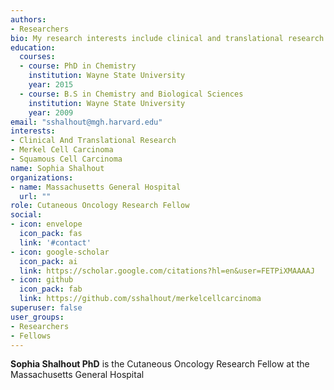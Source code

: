 ```yaml
---
authors:
- Researchers
bio: My research interests include clinical and translational research in advanced skin cancers.
education:
  courses:
  - course: PhD in Chemistry
    institution: Wayne State University
    year: 2015
  - course: B.S in Chemistry and Biological Sciences
    institution: Wayne State University
    year: 2009
email: "sshalhout@mgh.harvard.edu"
interests:
- Clinical And Translational Research
- Merkel Cell Carcinoma
- Squamous Cell Carcinoma
name: Sophia Shalhout
organizations:
- name: Massachusetts General Hospital
  url: ""
role: Cutaneous Oncology Research Fellow
social:
- icon: envelope
  icon_pack: fas
  link: '#contact'
- icon: google-scholar
  icon_pack: ai
  link: https://scholar.google.com/citations?hl=en&user=FETPiXMAAAAJ
- icon: github
  icon_pack: fab
  link: https://github.com/sshalhout/merkelcellcarcinoma
superuser: false
user_groups:
- Researchers
- Fellows
---
```


**Sophia Shalhout PhD** is the Cutaneous Oncology Research Fellow at the Massachusetts General Hospital

